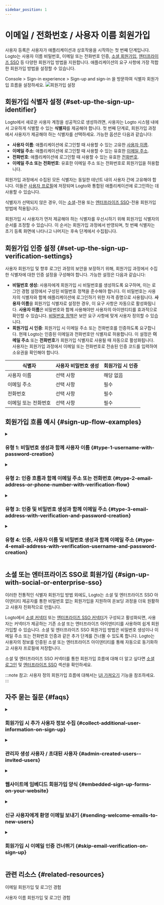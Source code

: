 ```yaml
---
sidebar_position: 1
---
```


# 이메일 / 전화번호 / 사용자 이름 회원가입

사용자 등록은 사용자가 애플리케이션과 상호작용을 시작하는 첫 번째 단계입니다. Logto는 사용자 이름 비밀번호, 이메일 또는 전화번호 인증, [소셜 회원가입](/end-user-flows/sign-up-and-sign-in/social-sign-in), [엔터프라이즈 SSO](/end-user-flows/enterprise-sso) 등 다양한 회원가입 방법을 지원합니다. 애플리케이션의 요구 사항에 가장 적합한 회원가입 방법을 설정할 수 있습니다.

<CloudLink to="/sign-in-experience/sign-up-and-sign-in">
  Console > Sign-in experience > Sign-up and sign-in
</CloudLink>
을 방문하여 식별자 회원가입 흐름을 설정하세요.

<img src="/img/assets/sign-in-experience-sign-up.png" alt="회원가입 설정" />

## 회원가입 식별자 설정 \{#set-up-the-sign-up-identifier}

Logto에서 새로운 사용자 계정을 성공적으로 생성하려면, 사용자는 Logto 시스템 내에서 고유하게 식별할 수 있는 **식별자**를 제공해야 합니다. 첫 번째 단계로, 회원가입 과정에서 사용자가 제공해야 하는 식별자를 선택하세요. 가능한 옵션은 다음과 같습니다:

- **사용자 이름**: 애플리케이션에 로그인할 때 사용할 수 있는 고유한 [사용자 이름](/user-management/user-data#username).
- **이메일 주소**: 애플리케이션에 로그인할 때 사용할 수 있는 유효한 [이메일 주소](/user-management/user-data#primary_email).
- **전화번호**: 애플리케이션에 로그인할 때 사용할 수 있는 유효한 [전화번호](/user-management/user-data#primary_phone).
- **이메일 주소 또는 전화번호**: 유효한 이메일 주소 또는 전화번호로 회원가입을 허용합니다.

회원가입 과정에서 수집된 모든 식별자는 동일한 테넌트 내의 사용자 간에 고유해야 합니다. 이들은 [사용자 프로필](/user-management/user-data#user-profile)에 저장되며 Logto와 통합된 애플리케이션에 로그인하는 데 사용할 수 있습니다.

식별자가 선택되지 않은 경우, 이는 [소셜](/end-user-flows/sign-up-and-sign-in/social-sign-in)-전용 또는 [엔터프라이즈 SSO](/end-user-flows/enterprise-sso)-전용 회원가입 방법에 적용됩니다.

회원가입 시 사용자가 먼저 제공해야 하는 식별자를 우선시하기 위해 회원가입 식별자의 순서를 조정할 수 있습니다. 이 순서는 회원가입 과정에서 반영되며, 첫 번째 식별자는 초기 등록 화면에 나타나고 나머지는 후속 단계에서 수집됩니다.

## 회원가입 인증 설정 \{#set-up-the-sign-up-verification-settings}

사용자 회원가입 및 향후 로그인 과정의 보안을 보장하기 위해, 회원가입 과정에서 수집한 식별자에 대한 인증 설정을 구성해야 합니다. 가능한 설정은 다음과 같습니다:

- **비밀번호 생성:** 사용자에게 회원가입 시 비밀번호를 생성하도록 요구하며, 이는 로그인 경험 설정에서 구성된 비밀번호 정책을 준수해야 합니다. 이 비밀번호는 사용자의 식별자와 함께 애플리케이션에 로그인하기 위한 자격 증명으로 사용됩니다. **사용자 이름**을 회원가입 식별자로 설정한 경우, 이 요구 사항은 자동으로 활성화됩니다. **사용자 이름**은 비밀번호와 함께 사용해야만 사용자의 아이덴티티를 효과적으로 확인할 수 있습니다. [비밀번호 정책](/security/password-policy)은 보안 요구 사항에 맞게 사용자 정의할 수 있습니다.
- **회원가입 시 인증**: 회원가입 시 이메일 주소 또는 전화번호를 인증하도록 요구합니다. 현재 Logto는 인증된 이메일과 전화번호만 식별자로 허용합니다. 이 설정은 **이메일 주소** 또는 **전화번호**가 회원가입 식별자로 사용될 때 자동으로 활성화됩니다. 사용자는 회원가입 과정에서 이메일 또는 전화번호로 전송된 인증 코드를 입력하여 소유권을 확인해야 합니다.

| 식별자               | 사용자 비밀번호 생성 | 회원가입 시 인증 |
| -------------------- | -------------------- | ---------------- |
| 사용자 이름          | 선택 사항            | 해당 없음        |
| 이메일 주소          | 선택 사항            | 필수             |
| 전화번호             | 선택 사항            | 필수             |
| 이메일 또는 전화번호 | 선택 사항            | 필수             |

## 회원가입 흐름 예시 \{#sign-up-flow-examples}

<details>
  <summary>

### 유형 1: 비밀번호 생성과 함께 사용자 이름 \{#type-1-username-with-password-creation}

</summary>

**사용자 이름**을 회원가입 식별자로 선택합니다. 비밀번호 생성이 자동으로 활성화됩니다.

<img src="/img/assets/sign-up-username-password.png" alt="사용자 이름과 비밀번호 회원가입" />

</details>

<details>
  <summary>

### 유형 2: 인증 흐름과 함께 이메일 주소 또는 전화번호 \{#type-2-email-address-or-phone-number-with-verification-flow}

</summary>

**이메일 주소 또는 전화번호**를 회원가입 식별자로 선택합니다. **회원가입 시 인증**이 강제로 활성화됩니다.

<img
  src="/img/assets/sign-up-email-verification.png"
  alt="인증과 함께 이메일 또는 전화번호 회원가입"
/>

</details>

<details>
  <summary>

### 유형 3: 인증 및 비밀번호 생성과 함께 이메일 주소 \{#type-3-email-address-with-verification-and-password-creation}

</summary>

**이메일 주소**를 회원가입 식별자로 선택합니다. **회원가입 시 인증**이 강제로 활성화됩니다. **비밀번호 생성**을 활성화하여 회원가입 시 사용자가 비밀번호를 생성하도록 요구합니다. (전화번호 회원가입 흐름에도 동일하게 적용됩니다)

<img
  src="/img/assets/sign-up-email-password.png"
  alt="인증 및 비밀번호 생성과 함께 이메일 회원가입"
/>

</details>

<details>
  <summary>

### 유형 4: 인증, 사용자 이름 및 비밀번호 생성과 함께 이메일 주소 \{#type-4-email-address-with-verification-username-and-password-creation}

</summary>

**이메일 주소**와 **사용자 이름**을 회원가입 식별자로 선택합니다. **회원가입 시 인증**이 강제로 활성화됩니다. **비밀번호 생성**을 활성화하여 회원가입 시 사용자가 비밀번호를 생성하도록 요구합니다.

<img
  src="/img/assets/sign-up-email-username-password.png"
  alt="인증 및 비밀번호 생성과 함께 이메일 및 사용자 이름 회원가입"
/>

</details>

## 소셜 또는 엔터프라이즈 SSO로 회원가입 \{#sign-up-with-social-or-enterprise-sso}

이러한 전통적인 식별자 회원가입 방법 외에도, Logto는 소셜 및 엔터프라이즈 SSO 아이덴티티 제공자를 통한 비밀번호 없는 회원가입을 지원하여 온보딩 과정을 더욱 원활하고 사용자 친화적으로 만듭니다.

Logto에서 [소셜 커넥터](/connectors/social-connectors) 또는 [엔터프라이즈 SSO 커넥터](/connectors/enterprise-connectors)가 구성되고 활성화되면, 사용자는 커넥터가 제공하는 기존 소셜 또는 엔터프라이즈 아이덴티티를 사용하여 쉽게 회원가입할 수 있습니다. 소셜 및 엔터프라이즈 SSO 회원가입 방법은 비밀번호 생성이나 이메일 주소 또는 전화번호 인증과 같은 추가 단계를 건너뛸 수 있도록 합니다. Logto는 사용자의 정보를 인증된 소셜 또는 엔터프라이즈 아이덴티티를 통해 자동으로 동기화하고 사용자 프로필에 저장합니다.

소셜 및 엔터프라이즈 SSO 커넥터를 통한 회원가입 흐름에 대해 더 알고 싶다면 [소셜 로그인](/end-user-flows/sign-up-and-sign-in/social-sign-in/) 및 [엔터프라이즈 SSO](/end-user-flows/enterprise-sso/) 섹션을 확인하세요.

:::note
참고: 사용자 정의 회원가입 흐름에 대해서는 [UI 가져오기](/customization/bring-your-ui/) 기능을 참조하세요.
:::

## 자주 묻는 질문 \{#faqs}

<details>
  <summary>

### 회원가입 시 추가 사용자 정보 수집 \{#collect-additional-user-information-on-sign-up}

</summary>

회원가입 시 추가 사용자 프로필 정보 (예: 전체 이름, 생일, 회사 이름)를 수집하려면, 이제 두 가지 옵션이 있습니다:

- **자체 호스팅 온보딩 흐름**: 성공적인 회원가입 후 사용자 정의 가능한 데이터 수집을 위해 사용자를 자체 온보딩 흐름으로 리디렉션합니다.
- **UI 가져오기**: 사용자 프로필 설정 API를 사용하여 [UI 가져오기](/customization/bring-your-ui) 기능을 통해 사용자 정의 회원가입 흐름을 만듭니다.

</details>

<details>
  <summary>

### 관리자 생성 사용자 / 초대된 사용자 \{#admin-created-users--invited-users}

</summary>

[초대 전용 회원가입 흐름](/end-user-flows/sign-up-and-sign-in/disable-user-registration/#implement-an-invitation-only-sign-up-flow)을 구현하는 방법을 알아보세요.

</details>

<details>
  <summary>

### 웹사이트에 임베디드 회원가입 양식 \{#embedded-sign-up-forms-on-your-website}

</summary>
  
Logto는 현재 로그인 및 회원가입을 위한 헤드리스 API를 지원하지 않습니다. [UI 가져오기](/customization/bring-your-ui/) 기능을 사용하여 Logto에 자체 회원가입 양식을 업로드하거나 로그인 매개변수를 사용하여 웹사이트에서 Logto로 사용자 정보를 채울 수 있습니다. [인증 매개변수](/end-user-flows/authentication-parameters/)에서 사용자 식별자 채우기에 대해 자세히 알아보세요.

</details>

<details>
  <summary>

### 신규 사용자에게 환영 이메일 보내기 \{#sending-welcome-emails-to-new-users}

</summary>

`User.Created` Webhook 이벤트를 구독하여 신규 사용자에게 환영 이메일을 전송합니다. [Webhook 이벤트](/developers/webhooks/webhooks-events/#data-mutation-hook-events)에 대해 더 알아보세요.

</details>

<details>
  <summary>

### 회원가입 시 이메일 인증 건너뛰기 \{#skip-email-verification-on-sign-up}

</summary>

현재 Logto는 인증된 이메일과 전화번호만 식별자로 지원합니다. 인증 과정은 사용자의 식별자 보안 및 소유권을 보장하기 위해 필요합니다.
인증되지 않은 이메일 또는 전화번호 지원은 우리의 [로드맵](https://logto.productlane.com/roadmap)에 포함되어 있습니다. 업데이트를 기대해 주세요!

</details>

## 관련 리소스 \{#related-resources}

<Url href="https://www.youtube.com/watch?v=64rBXpWbScc">이메일 회원가입 및 로그인 경험</Url>

<Url href="https://www.youtube.com/watch?v=chQxCJX6e6w">사용자 이름 회원가입 및 로그인 경험</Url>
